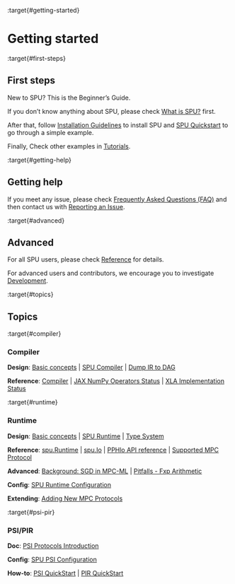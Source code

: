 :target{#getting-started}

# Getting started

:target{#first-steps}

## First steps

New to SPU? This is the Beginner’s Guide.

If you don’t know anything about SPU, please check [What is SPU?](introduction.mdx#what-is-spu) first.

After that, follow [Installation Guidelines](install.mdx#installation-guidelines) to install SPU and [SPU Quickstart](../tutorials/quick_start.mdx) to go through a simple example.

Finally, Check other examples in [Tutorials](../tutorials/index.mdx).

:target{#getting-help}

## Getting help

If you meet any issue, please check [Frequently Asked Questions (FAQ)](faq.mdx#frequently-asked-questions-faq) and then contact us with [Reporting an Issue](issue.mdx).

:target{#advanced}

## Advanced

For all SPU users, please check [Reference](../reference/index.mdx) for details.

For advanced users and contributors, we encourage you to investigate [Development](../development/index.mdx).

:target{#topics}

## Topics

:target{#compiler}

### Compiler

<strong>Design</strong>: [Basic concepts](../development/basic_concepts.mdx) | [SPU Compiler](../development/compiler.mdx) | [Dump IR to DAG](../development/ir_dump.mdx)

<strong>Reference</strong>: [Compiler](../reference/py_api.mdx#compiler) | [JAX NumPy Operators Status](../reference/np_op_status.mdx) | [XLA Implementation Status](../reference/xla_status.mdx)

:target{#runtime}

### Runtime

<strong>Design</strong>: [Basic concepts](../development/basic_concepts.mdx) | [SPU Runtime](../development/runtime.mdx) | [Type System](../development/type_system.mdx)

<strong>Reference</strong>: [spu.Runtime](../reference/py_api.mdx#spu.Runtime) | [spu.Io](../reference/py_api.mdx#spu.Io) | [PPHlo API reference](../reference/pphlo_doc.mdx) | [Supported MPC Protocol](../reference/mpc_status.mdx)

<strong>Advanced</strong>: [Background: SGD in MPC-ML](../development/policy_sgd_insight.mdx) | [Pitfalls - Fxp Arithmetic](../development/fxp.mdx)

<strong>Config</strong>: [SPU Runtime Configuration](../reference/runtime_config.mdx)

<strong>Extending</strong>: [Adding New MPC Protocols](../development/add_protocols.mdx)

:target{#psi-pir}

### PSI/PIR

<strong>Doc</strong>: [PSI Protocols Introduction](../development/psi_protocol_intro.mdx)

<strong>Config</strong>: [SPU PSI Configuration](../reference/psi_config.mdx)

<strong>How-to</strong>: [PSI QuickStart](../tutorials/psi.mdx) | [PIR QuickStart](../tutorials/pir.mdx)

<TableOfContents />
